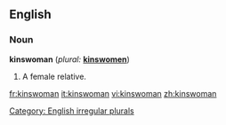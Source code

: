 ==English==

===Noun===
'''kinswoman'''  (''plural:'' '''[[kinswomen]]''')

# A female relative.

[[Category: English irregular plurals]]

[[fr:kinswoman]]
[[it:kinswoman]]
[[vi:kinswoman]]
[[zh:kinswoman]]